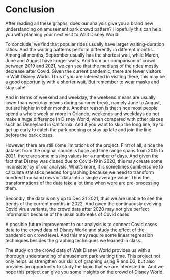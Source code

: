 # Conclusion

After reading all these graphs, does our analysis give you a brand new understanding on amusement park crowd pattern? Hopefully this can help you with planning your next visit to Walt Disney World!

To conclude, we find that popular rides usually have larger waiting-duration ratios. And the waiting patterns perform differently in different months. Among all months, September usually has the shortest wait, while March, June and August have longer waits. And from our comparison of crowd between 2019 and 2021, we can see that the medians of the rides mostly decrease after Covid. Given the current pandemic, there are fewer visitors in Walt Disney World. Thus if you are interested in visiting there, this may be a good opportunity with a shorter wait. But remember to wear masks and stay safe!

And in terms of weekend and weekday, the weekend means are usually lower than weekday means during summer break, namely June to August, but are higher in other months. Another reason is that since most people spend a whole week or more in Orlando, weekends and weekdays do not make a huge difference in Disney World, when compared with other places such as Disneyland in California. And if you want to skip the long line, try to get up early to catch the park opening or stay up late and join the line before the park closes. 

However, there are still some limitations of the project. First of all, since the dataset from the original source is huge and time range spans from 2015 to 2021, there are some missing values for a number of days. And given the fact that Disney was closed due to Covid-19 in 2020, this may create some inconsistency of our analysis. What's more, it is sometimes cumbersome to calculate statistics needed for graphing because we need to transform hundred thousand rows of data into a single average value. Thus the transformations of the data take a lot time when were are pre-processing them. 

Secondly, the data is only up to Dec 31 2021, thus we are unable to see the trends of the current months in 2022. And given the continuously evolving Covid virus variants, the crowd data after 2020 may not give perfect information because of the usual outbreaks of Covid cases. 

A possible future improvement to our analysis is to connect Covid cases data to the crowd data of Disney World and study the effect of the pandemic on crowd level. And this may require some linear regression techniques besides the graphing techniques we learned in class.

The study on the crowd data of Walt Disney World provides us with a thorough understanding of amusement park waiting time. This project not only helps us strengthen our skills of graphing using R and D3, but also provides an opportunity to study the topic that we are interested in. And we hope this project can give you some insights on the crowd of Disney World. 


